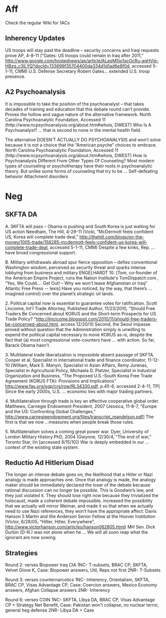 =Aff= 
Check the regular Wiki for 1ACs
==Inherency Updates== 
US troops will stay past the deadline – security concerns and Iraqi requests prove
AP, 4-8-11
(“Gates: US troops could remain in Iraq after 2011,” http://www.google.com/hostednews/ap/article/ALeqM5io1xcOcRu-aqHVie-HBzg_c3lLYQ?docId=133699f35704400da334d1d1ad6e8f0d, accessed 5-1-11, CMM)
U.S. Defense Secretary Robert Gates… extended U.S. troop presence.

==A2 Psychoanalysis== 
It is impossible to take the position of the psychoanalyst – that takes decades of training and education that this debate round can’t provide. Proves the hollow and vague nature of the alternative framework.
North Carolina Psychoanalytic Foundation, Accessed 11 (http://www.ncpsychoanalysis.org/about.htm#whois, DWEST)
Who Is A Psychoanalyst? … that is second to none in the mental health field.

The alternative DOESN’T ACTUALLY DO PSYCHOANALYSIS and won’t solve because it is not a choice that the “American psyche” choices to embrace.
North Carolina Psychoanalytic Foundation, Accessed 11 (http://www.ncpsychoanalysis.org/about.htm#whois, DWEST)
How Is Psychoanalysis Different From Other Types Of Counseling? Most modern types of counseling or psychotherapy have their roots in psychoanalytic theory. But unlike some forms of counseling that try to be … Self-defeating behavior Attachment disorders

=Neg= 
==SKFTA DA== 
A. SKFTA will pass – Obama is pushing and South Korea is just waiting for US action
Needham, The Hill, 4-29-11
(Vicki, “McDermott feels confident US, Korea will complete trade deal,” http://thehill.com/blogs/on-the-money/1005-trade/158285-mcdermott-feels-confident-us-korea-will-complete-trade-deal, accessed 5-1-11, CMM)
Despite a few kinks, Rep. … have broad congressional support.

B. Military withdrawals abroad spur fierce opposition – defies conventional Washington wisdom, perceived as security threat and sparks intense lobbying from business and military
ENGELHARDT 10. [Tom, co-founder of the American Empire Project, runs the Nation Institute's TomDispatch.com , “Yes, We Could…. Get Out! – Why we won’t leave Afghanistan or Iraq” Atlantic Free Press -- lexis]
Have you noticed, by the way, that there’s … imagined control) over the planet’s strategic oil lands.

2. Political capital now is essential to guarantee votes for ratification.
Scott Linciome, Int'l Trade Attorney, Published Author, 11/23/2010, “Should Free Traders Be Concerned about KORUS and the Short-term Prospects for US Trade Policy? "http://lincicome.blogspot.com/2010/11/should-free-traders-be-concerned-about.html, access 12/20/10
Second, the Seoul impasse proved without question that the Administration simply is unwilling to expend the political capital necessary to move KORUS as-is, despite the fact that (a) most congressional vote-counters have … with action. So far, Barack Obama hasn't.

3. Multilateral trade liberalization is impossible absent passage of SKFTA.
Cooper et al, Specialist in international trade and finance coordinator, 11-12-10
[William, Mark E. Manyin, Specialist in Asian Affairs, Remy Jurenas, Specialist in Agricultural Policy, Michaela D. Platzer, Specialist in Industrial Organization and Business, “The Proposed U.S.-South Korea Free Trade Agreement (KORUS FTA): Provisions and Implications” http://www.fas.org/sgp/crs/row/RL34330.pdf, p.45-6, accessed 2-4-11, TP]
Since the early 2000s, U.S. … economic ties with major trading partners.

4. Multilateralism through trade is key an effective cooperative global order.
Matthews, Carnegie Endowment President, 2007
(Jessica, 11-8-7, "Europe and the US: Confronting Global Challenges," http://www.carnegieendowment.org/files/transcript_mandelson.pdf]
The first is that we now …measures when people break those rules.

5. Multilateralism solves a coming great power war.
Dyer, University of London Military History PhD, 2004
(Gwynne, 12/30/4, "The end of war," Toronto Star, l/n [accessed 8/15/10])
War is deeply embedded in our … context of the existing state system.

==Reductio Ad Hitlerium Disad== 
The longer an intense debate goes on, the likelihood that a Hitler or Nazi analogy is made approaches one. Once that analogy is made, the analogy maker should be immediately declared the loser of the debate because rational discussion can no longer be possible. This is Goodwin’s law, and they just violated it. They should lose right now because they trivialized the holocaust, made a coherent debate impossible, increased the possibility that we actually will mirror Weimar, and made it so that when we actually need to use Nazi references, they won’t have the appropriate affect.
Davis Hanson 5 Martin and Illie Anderson Senior Fellow at the Hoover Institution (Victor, 6/28/05, “Hitler, Hitler, Everywhere”, http://www.victorhanson.com/articles/hanson062805.html) MH
Sen. Dick Durbin (D-Ill.) was not alone when he … We will all soon reap what the ignorant are now sowing.
==Strategies== 
Round 2: verses Biopower Iraq CIA 
1NC- T-subsets, BRAC CP, SKFTA, Velvet Glove K, Case: Biopower answers, Util, Reps not first
2NR- T-Subsets

Round 3: verses counternarcotics
1NC- Inherency, Orientalism, SKFTA, BRAC CP, Visas Advantage CP, Case: Coercion answers, Mexico Economy answers, Afghan Collapse answers
2NR- Inherency

Round 6: verses COIN
1NC- SKFTA, Libya DA, BRAC CP, Visas Advantage CP + Strategy Net Benefit, Case: Pakistan won't collapse, no nuclear terror, general heg defense
2NR- Libya DA + Case